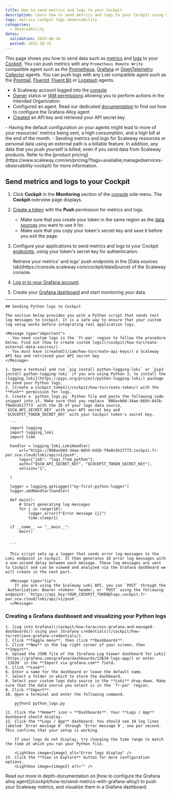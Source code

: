 ```yaml
---
title: How to send metrics and logs to your Cockpit
description: Learn how to send metrics and logs to your Cockpit using Scaleway's comprehensive guide. This tutorial covers sending Python logs to Scaleway's Cockpit for centralized monitoring and analysis using Grafana, ensuring efficient data management and analysis in your infrastructure.
tags: metrics cockpit logs observability
categories:
  - observability
dates:
  validation: 2025-06-18
  posted: 2022-10-31
---
```




This page shows you how to send data such as [metrics](/cockpit/concepts/#metric) and [logs](/cockpit/concepts/#logs) to your [Cockpit](/cockpit/concepts/#cockpit). You can push metrics with any `Prometheus Remote Write` compatible agent such as the [Prometheus](https://prometheus.io/docs/introduction/overview/), [Grafana](https://grafana.com/docs/agent/latest/) or [OpenTelemetry Collector](https://opentelemetry.io/docs/collector/) agents.
You can push logs with any Loki compatible agent such as the [Promtail](https://grafana.com/docs/loki/latest/clients/promtail/), [Fluentd](https://docs.fluentd.org/), [Fluent Bit](https://docs.fluentbit.io/manual/) or [Logstash](https://www.elastic.co/guide/en/logstash/current/introduction.html) agents.

<Requirements />

 - A Scaleway account logged into the [console](https://console.scaleway.com)
 - [Owner](/iam/concepts/#owner) status or [IAM permissions](/iam/concepts/#permission) allowing you to perform actions in the intended Organization
 - Configured an agent. Read our dedicated [documentation](/cockpit/how-to/send-metrics-with-grafana-alloy/) to find out how to configure the Grafana Alloy agent
 - [Created](/iam/how-to/create-api-keys/) an API key and retrieved your API secret key


<Message type="important">
 - Having the default configuration on your agents might lead to more of your resources' metrics being sent, a high consumption, and a high bill at the end of the month.
 - Sending metrics and logs for Scaleway resources or personal data using an external path is a billable feature. In addition, any data that you push yourself is billed, even if you send data from Scaleway products. Refer to the [product pricing](https://www.scaleway.com/en/pricing/?tags=available,managedservices-observability-cockpit) for more information.
</Message>

## Send metrics and logs to your Cockpit

1. Click **Cockpit** in the **Monitoring** section of the [console](https://console.scaleway.com/) side menu. The **Cockpit** overview page displays.
2. [Create a token](/cockpit/how-to/create-token/) with the **Push** permission for metrics and logs.
    <Message type="important">
     - Make sure that you create your token in the same region as the [data sources](/cockpit/concepts/#data-sources) you want to use it for.
     - Make sure that you copy your token's secret key and save it before you exit the page.
    </Message>
3. Configure your applications to send metrics and logs to your Cockpit [endpoints](/cockpit/concepts/#endpoints), using your token's secret key for authentication.

    <Message type="important">
     Retrieve your metrics' and logs' push endpoints in the [Data sources tab](https://console.scaleway.com/cockpit/dataSource) of the Scaleway console.
    </Message>
4. [Log in to your Grafana account](/cockpit/how-to/access-grafana-and-managed-dashboards/).
5. Create your [Grafana dashboard](/cockpit/how-to/access-grafana-and-managed-dashboards/) and start monitoring your data.

---


    ## Sending Python logs to Cockpit

    The section below provides you with a Python script that sends test log messages to Cockpit. It is a safe way to ensure that your custom log setup works before integrating real application logs.

    <Message type="important">
     - You need custom logs in the `fr-par` region to follow the procedure below. Find out [how to create custom logs](/cockpit/how-to/create-external-data-sources/).
     - You must have [created](/iam/how-to/create-api-keys/) a Scaleway API key and retrieved your API secret key
    </Message>

    1. Open a terminal and run `pip install python-logging-loki` or `pip3 install python-logging-loki` if you are using Python 3, to install the [logging_loki](https://pypi.org/project/python-logging-loki/) package to send your Python logs.
    2. [Create a Cockpit token](/cockpit/how-to/create-token/) with the **Push** permission for logs.
    3. Create a `python_logs.py` Python file and paste the following code snippet into it. Make sure that you replace `000avb0d-34ae-66hh-643b-f9e0n3k17773` with the ID of your logs data source, `$SCW_API_SECRET_KEY` with your API secret key and `$COCKPIT_TOKEN_SECRET_KEY` with your Cockpit token's secret key.

      ```
      import logging
      import logging_loki
      import time

      handler = logging_loki.LokiHandler(
          url="https://000avb0d-34ae-66hh-643b-f9e0n3k17773.cockpit.fr-par.scw.cloud/loki/api/v1/push",
          tags={"job": "logs_from_python"},
          auth=("$SCW_API_SECRET_KEY", "$COCKPIT_TOKEN_SECRET_KEY"),
          version="1",

      )

      logger = logging.getLogger("my-first-python-logger")
      logger.addHandler(handler)

      def main():
          # Start generating log messages
          for i in range(10):
              logger.error(f"Error message {i}")
              time.sleep(1)

      if __name__ == "__main__":
          main()


      ```

      This script sets up a logger that sends error log messages to the Loki endpoint in Cockpit. It then generates 10 error log messages with a one-second delay between each message. These log messages are sent to Cockpit and can be viewed and analyzed via the Grafana dashboard we will create in the next part.

      <Message type="tip">
        If you are using the Scaleway Loki API, you can `POST` through the `Authorization: Bearer <token>` header, or `POST` using the following endpoint: `https://api_key:YOUR_COCKPIT_TOKEN@logs.cockpit.fr-par.scw.cloud/loki/api/v1/push`.
      </Message>

  ### Creating a Grafana dashboard and visualizing your Python logs

    1. [Log into Grafana](/cockpit/how-to/access-grafana-and-managed-dashboards/) using your [Grafana credentials](/cockpit/how-to/retrieve-grafana-credentials/).
    2. Click **Toggle menu**, then click **Dashboards**.
    3. Click **New** in the top right corner of your screen, then **Import**.
    4. Upload the JSON file of the [Grafana Log Viewer dashboard for Loki](https://grafana.com/grafana/dashboards/13639-logs-app/) or enter `13639` in the **Import via grafana.com** field.
    5. Click **Load**.
    6. Enter a name for the dashboard or leave the default name.
    7. Select a folder in which to store the dashboard.
    8. Select your custom logs data source in the **Loki** drop-down. Make sure that the data source you select is in the `fr-par` region.
    9. Click **Import**.
    10. Open a terminal and enter the following command.
        ```
        python3 python_logs.py
        ```
    11. Click the **Home** icon > **Dashboards**. Your **Logs / App** dashboard should display.
    12. Click the **Logs / App** dashboard. You should see 10 log lines labeled `Error message 0` through `Error message 9`, one per second. This confirms that your setup is working.

        If your logs do not display, try changing the time range to match the time at which you ran your Python file.

        <Lightbox image={image} alt="Error logs display" />
    13. Click the **View in Explore** button for more configuration options.
        <Lightbox image={image2} alt="" />

<Message type="tip">
  Read our more in depth-documentation on [how to configure the Grafana alloy agent](/cockpit/how-to/send-metrics-with-grafana-alloy/) to push your Scaleway metrics, and visualize them in a Grafana dashboard.
</Message>


